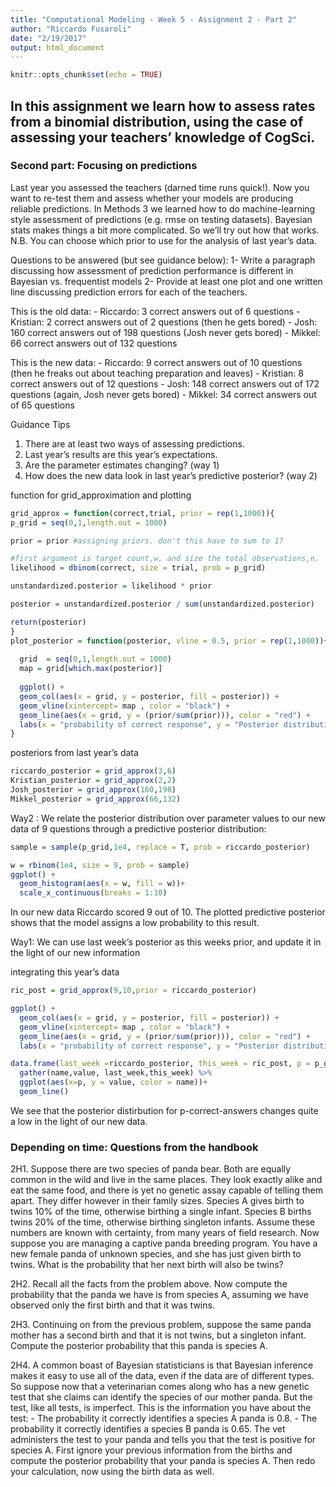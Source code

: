 ```yaml
---
title: "Computational Modeling - Week 5 - Assignment 2 - Part 2"
author: "Riccardo Fusaroli"
date: "2/19/2017"
output: html_document
---
```


```r
knitr::opts_chunk$set(echo = TRUE)
```

## In this assignment we learn how to assess rates from a binomial distribution, using the case of assessing your teachers' knowledge of CogSci.

### Second part: Focusing on predictions

Last year you assessed the teachers (darned time runs quick!). Now you want to re-test them and assess whether your models are producing reliable predictions. In Methods 3 we learned how to do machine-learning style assessment of predictions (e.g. rmse on testing datasets). Bayesian stats makes things a bit more complicated. So we'll try out how that works. N.B. You can choose which prior to use for the analysis of last year's data.

Questions to be answered (but see guidance below):
1- Write a paragraph discussing how assessment of prediction performance is different in Bayesian vs. frequentist models
2- Provide at least one plot and one written line discussing prediction errors for each of the teachers.

This is the old data:
- Riccardo: 3 correct answers out of 6 questions
- Kristian: 2 correct answers out of 2 questions (then he gets bored)
- Josh: 160 correct answers out of 198 questions (Josh never gets bored)
- Mikkel: 66 correct answers out of 132 questions

This is the new data:
- Riccardo: 9 correct answers out of 10 questions (then he freaks out about teaching preparation and leaves)
- Kristian: 8 correct answers out of 12 questions
- Josh: 148 correct answers out of 172 questions (again, Josh never gets bored)
- Mikkel: 34 correct answers out of 65 questions

Guidance Tips

1. There are at least two ways of assessing predictions.
2. Last year's results are this year's expectations.
3. Are the parameter estimates changing? (way 1)
4. How does the new data look in last year's predictive posterior? (way 2)

function for grid_approximation and plotting
```r
grid_approx = function(correct,trial, prior = rep(1,1000)){
p_grid = seq(0,1,length.out = 1000) 

prior = prior #assigning priors. don't this have to sum to 1?

#first argument is target count,w, and size the total observations,n.
likelihood = dbinom(correct, size = trial, prob = p_grid)

unstandardized.posterior = likelihood * prior

posterior = unstandardized.posterior / sum(unstandardized.posterior)

return(posterior)
}
plot_posterior = function(posterior, vline = 0.5, prior = rep(1,1000)){
  
  grid  = seq(0,1,length.out = 1000) 
  map = grid[which.max(posterior)]
  
  ggplot() +
  geom_col(aes(x = grid, y = posterior, fill = posterior)) +
  geom_vline(xintercept= map , color = "black") +
  geom_line(aes(x = grid, y = (prior/sum(prior))), color = "red") +  
  labs(x = "probability of correct response", y = "Posterior distribution")
}

```

posteriors from last year's data 
```r
riccardo_posterior = grid_approx(3,6)
Kristian_posterior = grid_approx(2,2)
Josh_posterior = grid_approx(160,198)
Mikkel_posterior = grid_approx(66,132)

```

Way2 :
We relate the posterior distribution over parameter values to our new data of 9 questions through a predictive posterior distribution:

```r
sample = sample(p_grid,1e4, replace = T, prob = riccardo_posterior)

w = rbinom(1e4, size = 9, prob = sample)
ggplot() +
  geom_histogram(aes(x = w, fill = w))+
  scale_x_continuous(breaks = 1:10)
```
In our new data Riccardo scored 9 out of 10. The plotted predictive posterior shows that the model assigns a low probability to this result.


Way1:
We can use last week's posterior as this weeks prior, and update it in the light of our new information

integrating this year's data
```r
ric_post = grid_approx(9,10,prior = riccardo_posterior)

ggplot() +
  geom_col(aes(x = grid, y = posterior, fill = posterior)) +
  geom_vline(xintercept= map , color = "black") +
  geom_line(aes(x = grid, y = (prior/sum(prior))), color = "red") +  
  labs(x = "probability of correct response", y = "Posterior distribution")

data.frame(last_week =riccardo_posterior, this_week = ric_post, p = p_grid) %>%  
  gather(name,value, last_week,this_week) %>% 
  ggplot(aes(x=p, y = value, color = name))+
  geom_line()
```
We see that the posterior distirbution for p-correct-answers changes quite a low in the light of our new data.




### Depending on time: Questions from the handbook
2H1. Suppose there are two species of panda bear. Both are equally common in the wild and live in the same places. They look exactly alike and eat the same food, and there is yet no genetic assay capable of telling them apart. They differ however in their family sizes. Species A gives birth to twins 10% of the time, otherwise birthing a single infant. Species B births twins 20% of the time, otherwise birthing singleton infants. Assume these numbers are known with certainty, from many years of field research.
Now suppose you are managing a captive panda breeding program. You have a new female panda of unknown species, and she has just given birth to twins. What is the probability that her next birth will also be twins?

2H2. Recall all the facts from the problem above. Now compute the probability that the panda we have is from species A, assuming we have observed only the first birth and that it was twins.

2H3. Continuing on from the previous problem, suppose the same panda mother has a second birth and that it is not twins, but a singleton infant. Compute the posterior probability that this panda is species A.

2H4. A common boast of Bayesian statisticians is that Bayesian inference makes it easy to use all of the data, even if the data are of different types. So suppose now that a veterinarian comes along who has a new genetic test that she claims can identify the species of our mother panda. But the test, like all tests, is imperfect. This is the information you have about the test:
- The probability it correctly identifies a species A panda is 0.8.
- The probability it correctly identifies a species B panda is 0.65.
The vet administers the test to your panda and tells you that the test is positive for species A. First ignore your previous information from the births and compute the posterior probability that your panda is species A. Then redo your calculation, now using the birth data as well.

